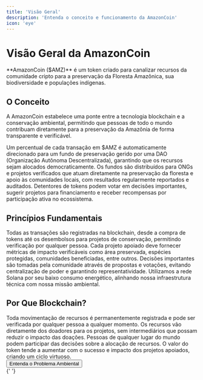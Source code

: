 ```yaml
---
title: 'Visão Geral'
description: 'Entenda o conceito e funcionamento da AmazonCoin'
icon: 'eye'
---
```


# Visão Geral da AmazonCoin

<Info>
  **AmazonCoin ($AMZ)** é um token criado para canalizar recursos da comunidade
  cripto para a preservação da Floresta Amazônica, sua biodiversidade e
  populações indígenas.
</Info>

## O Conceito

A AmazonCoin estabelece uma ponte entre a tecnologia blockchain e a conservação ambiental, permitindo que pessoas de todo o mundo contribuam diretamente para a preservação da Amazônia de forma transparente e verificável.

<Tabs>
  <Tab title="Modelo Econômico">
    Um percentual de cada transação em $AMZ é automaticamente direcionado para
    um fundo de preservação gerido por uma DAO (Organização Autônoma
    Descentralizada), garantindo que os recursos sejam alocados
    democraticamente.
  </Tab>
  <Tab title="Mecanismo de Impacto">
    Os fundos são distribuídos para ONGs e projetos verificados que atuam
    diretamente na preservação da floresta e apoio às comunidades locais, com
    resultados regularmente reportados e auditados.
  </Tab>
  <Tab title="Participação">
    Detentores de tokens podem votar em decisões importantes, sugerir projetos
    para financiamento e receber recompensas por participação ativa no
    ecossistema.
  </Tab>
</Tabs>

## Princípios Fundamentais

<AccordionGroup>
  <Accordion title="Transparência Radical">
    Todas as transações são registradas na blockchain, desde a compra de tokens
    até os desembolsos para projetos de conservação, permitindo verificação por
    qualquer pessoa.
  </Accordion>
  <Accordion title="Impacto Mensurável">
    Cada projeto apoiado deve fornecer métricas de impacto verificáveis como
    área preservada, espécies protegidas, comunidades beneficiadas, entre
    outros.
  </Accordion>
  <Accordion title="Governança Descentralizada">
    Decisões importantes são tomadas pela comunidade através de propostas e
    votações, evitando centralização de poder e garantindo representatividade.
  </Accordion>
  <Accordion title="Sustentabilidade Tecnológica">
    Utilizamos a rede Solana por seu baixo consumo energético, alinhando nossa
    infraestrutura técnica com nossa missão ambiental.
  </Accordion>
</AccordionGroup>

## Por Que Blockchain?

<CardGroup cols={2}>
  <Card title="Rastreabilidade" icon="route">
    Toda movimentação de recursos é permanentemente registrada e pode ser
    verificada por qualquer pessoa a qualquer momento.
  </Card>
  <Card title="Eliminação de Intermediários" icon="handshake-slash">
    Os recursos vão diretamente dos doadores para os projetos, sem
    intermediários que possam reduzir o impacto das doações.
  </Card>
  <Card title="Governança Global" icon="globe">
    Pessoas de qualquer lugar do mundo podem participar das decisões sobre a
    alocação de recursos.
  </Card>
  <Card title="Incentivos Alinhados" icon="arrow-up-right-dots">
    O valor do token tende a aumentar com o sucesso e impacto dos projetos
    apoiados, criando um ciclo virtuoso.
  </Card>
</CardGroup>

<div className="mt-8">
  <Button href="/introducao/problema-ambiental" variant="primary">
    Entenda o Problema Ambiental
  </Button>
</div>{' '}
